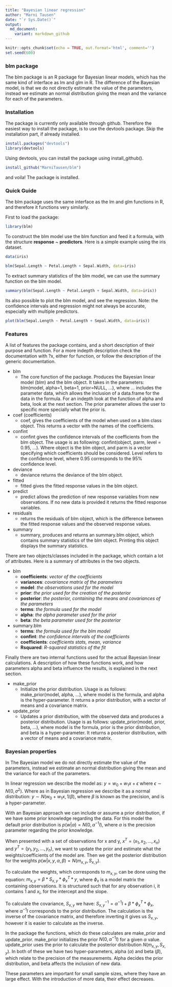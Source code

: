 ```yaml
---
title: "Bayesian linear regression"
author: "Marni Tausen"
date: "`r Sys.Date()`"
output:
  md_document:
    variant: markdown_github
---
```


```r
knitr::opts_chunk$set(echo = TRUE, out.format='html', comment='')
set.seed(600)
```

### blm package

The blm package is an R package for Bayesian linear models, which has
the same kind of interface as lm and glm in R. The difference of the
Bayesian model, is that we do not directly estimate the value of the
parameters, instead we estimate an normal distribution giving the
mean and the variance for each of the parameters.

### Installation

The package is currently only available through github. Therefore the
easiest way to install the package, is to use the devtools package.
Skip the installation part, if already installed.
```r
install.packages("devtools")
library(devtools)
```

Using devtools, you can install the package using install_github().

```r
install_github("MarniTausen/blm")
```

and voila! The package is installed.

### Quick Guide

The blm package uses the same interface as the lm and glm functions in
R, and therefore it functions very similarly.

First to load the package:

```r

library(blm)

```

To construct the blm model use the blm function and feed it a
formula, with the structure **response** ~ **predictors**. Here is a
simple example using the iris dataset.
```r
data(iris)

blm(Sepal.Length ~ Petal.Length + Sepal.Width, data=iris)

```
To extract summary statistics of the blm model, we can use the summary
function on the blm model.
```r

summary(blm(Sepal.Length ~ Petal.Length + Sepal.Width, data=iris))

```
Its also possible to plot the blm model, and see the
regression. Note: the confidence intervals and regression might not
always be accurate, especially with multiple predictors.
```r

plot(blm(Sepal.Length ~ Petal.Length + Sepal.Width, data=iris))

```

### Features

A list of features the package contains, and a short description of
their purpose and function. For a more indepth description check the
documentation with ?x, either for function, or follow the description
of the generic documentation.

* blm
	* The core function of the package. Produces the Bayesian linear
      model (blm) and the blm object. It takes in the
      parameters: blm(model, alpha=1, beta=1, prior=NULL, ...), where
      ... includes the parameter data, which allows the inclusion of a
      data.frame for the data in the formula. For an indepth look at
      the function of alpha and beta, look at the next section. The
      prior parameter allows the user to specific more specially what
      the prior is.
* coef (coefficients)
	* coef, gives the coefficients of the model when used on a blm
      class object. This returns a vector with the names of the coefficients.
* confint
	* confint gives the confidence intervals of the coefficients from
      the blm object. The usage is as following: confint(object, parm,
      level = 0.95, ...). Where object is the blm object, and
      parm is a vector specifying which coefficients should be
      considered. Level refers to the confidence level, where 0.95
      corresponds to the 95% confidence level.
* deviance
	* deviance returns the deviance of the blm  object.
* fitted
	* fitted gives the fitted response values in the blm object.
* predict
	* predict allows the prediction of new response variables from new
      observations. If no new data is provided it returns the fitted
      response variables.
* residuals
	* returns the residuals of blm object, which is the difference
      between the fitted response values and the observed response
      values.
* summary
	* summary, produces and returns an summary.blm object, which
      contains summary statistics of the blm object. Printing this
      object displays the summary statistics.

There are two objects/classes included in the package, which contain a
lot of attributes. Here is a summary of attributes in the two objects.

* blm
	* **coefficients**: *vector of the coefficients*
	* **variances**: *covariance matrix of the parameters*
	* **model**: *the observations used for the model*
	* **prior**: *the prior used for the creation of the posterior*
	* **posterior**: *the posterior, containing the means and
      covariances of the parameters*
	* **terms**: *the formula used for the model*
	* **alpha**: *the alpha parameter used for the prior*
	* **beta**: *the beta parameter used for the posterior*
* summary.blm
	* **terms**: *the formula used for the blm model*
	* **confint**: *the confidence intervals of the coefficients*
	* **coefficients**: *coefficients stats, mean, variance*
	* **Rsquared**: *R-squared statistics of the fit*

Finally there are two internal functions used for the actual Bayesian
linear calculations. A description of how these functions work, and
how parameters alpha and beta influence the results, is explained in
the next section.

* make_prior
	* Initialize the prior distribution. Usage is as follows:
      make_prior(model, alpha, ...), where model is the formula, and
      alpha is the hyper-parameter. It returns a prior distribution,
      with a vector of means and a covariance matrix.
* update_prior
	* Updates a prior distribution, with the observed data and
      produces a posterior distribution. Usage is as follows:
      update_prior(model, prior, beta, ...), where model is the
      formula, prior is the prior distribution, and beta is a
      hyper-parameter. It returns a posterior distribution,
      with a vector of means and a covariance matrix.

### Bayesian properties

In The Bayesian model we do not directly estimate the value of the
parameters, instead we estimate an normal distribution giving the mean
and the variance for each of the parameters.

In linear regression we describe the model as: $y = w_0 + w_1x +
\epsilon$ where $\epsilon \sim N(0, \sigma^2)$. Where as in Bayesian
regression  we describe it as a normal distribution: $y \sim N(w_0 +
w_1x, 1/\beta)$, where $\beta$ is known as the precision, and is a
hyper-parameter.

With an Bayesian approach we can include or assume a prior
distribution, if we have some prior knowledge regarding the data. For
this model the default prior distribution is $p(w | \alpha) = N(0,
\alpha^{-1}I)$, where $\alpha$ is the precision parameter regarding the prior
knowledge.

When presented with a set of observations for x and y, $x^{T}=(x_1,
x_2, \ldots, x_n)$ and $y^{T}=(y_1, y_2, \ldots, y_n)$, we want to
update the prior and estimate what the weights/coefficients of the
model are. Then we get the posterior distribution for the weights $p(w
| x, y, \alpha, \beta)  =  N(m_{x,y}, S_{x,y})$.

To calculate the weights, which corresponds to $m_{x,y}$, can be done
using the equation: $m_{x,y}=\beta*S_{x,y}*\phi_x^T*y$, where
$\phi_x$ is a model matrix the containing observations. It is
structured such that for any observation i, it contains 1 and $x_i$,
for the intercept and the slope.

To calculate the covariance, $S_{x,y}$ we have: $S_{x,y}^{-1} =
\alpha^{-1}I + \beta*\phi_x^T*\phi_x$, where $\alpha^{-1}I$
corresponds to the prior distribution. The calculation is the inverse
of the covariance matrix, and therefore inverting it gives us
$S_{x,y}$, however it is easier to calculate as the inverse.

In the package the functions, which do these calculates are make_prior
and update_prior. make_prior initializes the prior $N(0,
\alpha^{-1}I)$ for a given $\alpha$ value. update_prior uses the prior
to calculate the posterior distribution $N(m_{x,y}, S_{x,y})$. In both
of these we have two hyper-parameters, alpha ($\alpha$) and beta
($\beta$), which relate to the precision of the measurements. Alpha
decides the prior distribution, and beta affects the inclusion of new data.

These parameters are important for small sample sizes, where they have
an large effect. With the introduction of more data, their effect decreases.
